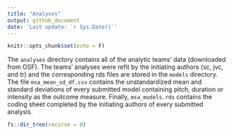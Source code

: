 ```yaml
---
title: "Analyses"
output: github_document
date: 'Last update: `r Sys.Date()`'
---
```


```r
knitr::opts_chunk$set(echo = F)
```

The `analyses` directory contains all of the analytic teams' data (downloaded from OSF). 
The teams' analyses were refit by the initiating authors (sc, jvc, and tr) and the corresponding rds files are stored in the `models` directory. 
The file `msa_mean_sd_df.csv` contains the unstandardized mean and standard deviations of every submitted model containing pitch, duration or intensity as the outcome measure. 
Finally, `msa_models.rds` contains the coding sheet completed by the initiating authors of every submitted analysis. 

```r
fs::dir_tree(recurse = 0)
```

